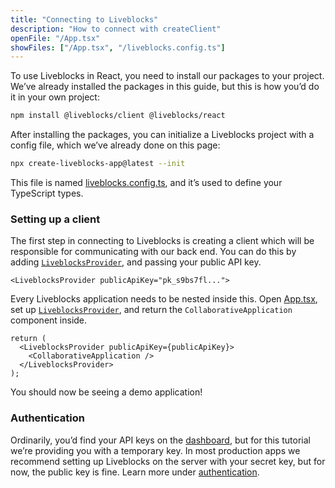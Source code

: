 ```yaml
---
title: "Connecting to Liveblocks"
description: "How to connect with createClient"
openFile: "/App.tsx"
showFiles: ["/App.tsx", "/liveblocks.config.ts"]
---
```


To use Liveblocks in React, you need to install our packages to your project.
We’ve already installed the packages in this guide, but this is how you’d do it
in your own project:

```bash
npm install @liveblocks/client @liveblocks/react
```

After installing the packages, you can initialize a Liveblocks project with a
config file, which we’ve already done on this page:

```bash
npx create-liveblocks-app@latest --init
```

This file is named [liveblocks.config.ts][], and it’s used to define your
TypeScript types.

### Setting up a client

The first step in connecting to Liveblocks is creating a client which will be
responsible for communicating with our back end. You can do this by adding
[`LiveblocksProvider`][], and passing your public API key.

```tsx
<LiveblocksProvider publicApiKey="pk_s9bs7fl...">
```

Every Liveblocks application needs to be nested inside this. Open [App.tsx][],
set up [`LiveblocksProvider`][], and return the `CollaborativeApplication`
component inside.

```tsx modifyTutorialFile="/App.tsx"
return (
  <LiveblocksProvider publicApiKey={publicApiKey}>
    <CollaborativeApplication />
  </LiveblocksProvider>
);
```

You should now be seeing a demo application!

### Authentication

Ordinarily, you’d find your API keys on the [dashboard](/dashboard/apikeys), but
for this tutorial we’re providing you with a temporary key. In most production
apps we recommend setting up Liveblocks on the server with your secret key, but
for now, the public key is fine. Learn more under
[authentication](/docs/authentication).

[`LiveblocksProvider`]: /docs/api-reference/liveblocks-react#LiveblocksProvider
[liveblocks.config.ts]: #/liveblocks.config.ts
[App.tsx]: #/App.tsx
